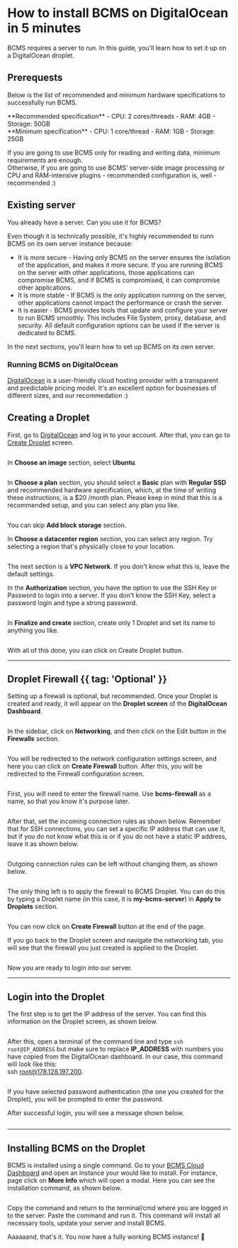 

# How to install BCMS on DigitalOcean in 5 minutes

BCMS requires a server to run. In this guide, you'll learn how to set it up on a DigitalOcean droplet.

## Prerequests
Below is the list of recommended and minimum hardware specifications to successfully run BCMS.

<div className="w-full flex gap-4">
  <div className="w-1/2">
    **Recommended specification**
    <Note>
      - CPU: 2 cores/threads
      - RAM: 4GB
      - Storage: 50GB
    </Note>
  </div>
  <div className="w-1/2">
  **Minimum specification**
  <Note>
    - CPU: 1 core/thread
    - RAM: 1GB
    - Storage: 25GB
  </Note>
  </div>
</div>

If you are going to use BCMS only for reading and writing data, minimum requirements are enough.<br />
Otherwise, if you are going to use BCMS' server-side image processing or CPU and RAM-intensive plugins - recommended configuration is, well - recommended :)

## Existing server

You already have a server. Can you use it for BCMS?

Even though it is technically possible, it's highly recommended to runn BCMS on its own server instance because:
- It is more secure - Having only BCMS on the server ensures the isolation of the application, and makes it more secure. If you are running BCMS on the server with other applications, those applications can compromise BCMS, and if BCMS is compromised, it can compromise other applications.
- It is more stable - If BCMS is the only application running on the server, other applications cannot impact the performance or crash the server.
- It is easier - BCMS provides tools that update and configure your server to run BCMS smoothly. This includes File System, proxy, database, and security. All default configuration options can be used if the server is dedicated to BCMS.

In the next sections, you'll learn how to set up BCMS on its own server.

### Running BCMS on DigitalOcean

[DigitalOcean](https://digitalocean.com) is a user-friendly cloud hosting provider with a transparent and predictable pricing model. It's an excellent option for businesses of different sizes, and our recommedation :)

## Creating a Droplet

First, go to [DigitalOcean](https://cloud.digitalocean.com/) and log in to your account. After that, you can go to [Create Droplet](https://docs.digitalocean.com/products/droplets/how-to/create/) screen.

<Image
  src={createADroplet}
  alt=""
  unoptimized
/>

In **Choose an image** section, select **Ubuntu**.

<Image src={selectADroplet} alt="" unoptimized />

In **Choose a plan** section, you should select a **Basic** plan with **Regular SSD** and recommended hardware specification, which, at the time of writing these instructions, is a $20 /month plan. Please keep in mind that this is a recommended setup, and you can select any plan you like.

<Image src={chooseAPlan} alt="" unoptimized />

You can skip **Add block storage** section.

In **Choose a datacenter region** section, you can select any region. Try selecting a region that's physically close to your location.

<Image src={chooseADatacenter} alt="" unoptimized />

The next section is a **VPC Network**. If you don't know what this is, leave the default settings.

In the **Authorization** section, you have the option to use the SSH Key or Password to login into a server. If you don't know the SSH Key, select a password login and type a strong password.

<Image src={authentication} alt="" unoptimized />

In **Finalize and create** section, create only 1 Droplet and set its name to anything you like.

<Image src={finalizeAndCreate} alt="" unoptimized />

With all of this done, you can click on Create Droplet button.

---

## Droplet Firewall {{ tag: 'Optional' }}
Setting up a firewall is optional, but recommended. Once your Droplet is created and ready, it will appear on the **Droplet screen** of the **DigitalOcean Dashboard**.

<Image src={dropletScreen} alt="" unoptimized />

In the sidebar, click on **Networking**, and then click on the Edit button in the **Firewalls** section.

<Image src={dropletNetwork} alt="" unoptimized />

You will be redirected to the network configuration settings screen, and here you can click on **Create Firewall** button. After this, you will be redirected to the Firewall configuration screen.

<Image src={firewall} alt="" unoptimized />

First, you will need to enter the firewall name. Use **bcms-firewall** as a name, so that you know it's purpose later.

<Image src={firewallName} alt="" unoptimized />

After that, set the incoming connection rules as shown below. Remember that for SSH connections, you can set a specific IP address that can use it, but if you do not know what this is or if you do not have a static IP address, leave it as shown below.

<Image src={inboundRules} alt="" unoptimized />

Outgoing connection rules can be left without changing them, as shown below.

<Image src={outboundRules} alt="" unoptimized />

The only thing left is to apply the firewall to BCMS Droplet. You can do this by typing a Droplet name (in this case, it is **my-bcms-server**) in **Apply to Droplets** section.

<Image src={applyToDroplets} alt="" unoptimized />

You can now click on **Create Firewall** button at the end of the page.

If you go back to the Droplet screen and navigate the networking tab, you will see that the firewall you just created is applied to the Droplet.

<Image src={firewalls} alt="" unoptimized />

Now you are ready to login into our server.

---

## Login into the Droplet

The first step is to get the IP address of the server. You can find this information on the Droplet screen, as shown below.

<Image src={publicIpAddressOfTheDroplet} alt="" unoptimized />

After this, open a terminal of the command line and type ```ssh root@IP_ADDRESS``` but make sure to replace **IP_ADDRESS** with numbers you have copied from the DigitalOcean dashboard. In our case, this command will look like this:<br /> ssh root@178.128.197.200.

<Image src={executeSshCommand} alt="" unoptimized />

If you have selected password authentication (the one you created for the Droplet), you will be prompted to enter the password.

After successful login, you will see a message shown below.

<Image src={ubuntuServerLoginMessage} alt="" unoptimized />

---

## Installing BCMS on the Droplet

BCMS is installed using a single command. Go to your [BCMS Cloud Dashboard](https://cloud.thebcms.com/) and open an Instance your would like to install. For instance, page click on **More Info** which will open a modal. Here you can see the installation command, as shown below.

<Image src={openInstanceInstallInstructions} alt="" unoptimized />

Copy the command and return to the terminal/cmd where you are logged in to the server. Paste the command and run it.
This command will install all necessary tools, update your server and install BCMS.

Aaaaaand, that's it. You now have a fully working BCMS instance! 👏

